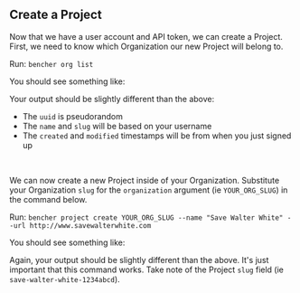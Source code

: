 
## Create a Project

Now that we have a user account and API token, we can create a Project.
First, we need to know which Organization our new Project will belong to.

Run: `bencher org list`

You should see something like:

<QSOrgLsOutput />

Your output should be slightly different than the above:
- The `uuid` is pseudorandom
- The `name` and `slug` will be based on your username
- The `created` and `modified` timestamps will be from when you just signed up

<br />

We can now create a new Project inside of your Organization.
Substitute your Organization `slug` for the `organization` argument (ie `YOUR_ORG_SLUG`) in the command below.

Run: `bencher project create YOUR_ORG_SLUG --name "Save Walter White" --url http://www.savewalterwhite.com`

You should see something like:

<QSProjectCreateOutput />

Again, your output should be slightly different than the above.
It's just important that this command works.
Take note of the Project `slug` field (ie `save-walter-white-1234abcd`).
